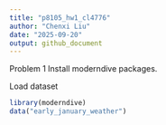 ```yaml
---
title: "p8105_hw1_cl4776"
author: "Chenxi Liu"
date: "2025-09-20"
output: github_document
---
```


Problem 1
Install moderndive packages.

Load dataset
```r
library(moderndive)
data("early_january_weather")
```